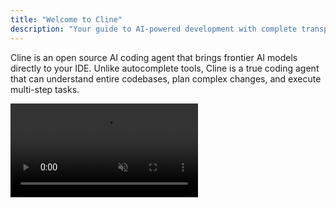 ```yaml
---
title: "Welcome to Cline"
description: "Your guide to AI-powered development with complete transparency and control"
---
```


Cline is an open source AI coding agent that brings frontier AI models directly to your IDE. Unlike autocomplete tools, Cline is a true coding agent that can understand entire codebases, plan complex changes, and execute multi-step tasks.

<Frame>
  <video 
    src="https://storage.googleapis.com/cline_public_images/cline-in-action.mp4" 
    alt="Cline in action"
    autoPlay
    muted
  />
</Frame>

## Navigate the Docs

<CardGroup cols={2}>
  <Card title="New to Cline" icon="rocket" href="/getting-started/installing-cline">
    Start your journey with Cline - installation, setup, and first steps
  </Card>

  <Card title="Configuration" icon="sliders" href="/core-features/model-selection-guide">
    Set up your AI models and providers 
  </Card>

  <Card title="Best Practices" icon="wrench" href="/prompting/understanding-context-management">
    Master Cline's powerful features and optimize your workflow
  </Card>

  <Card title="Enterprise" icon="building" href="/enterprise-solutions/security-concerns">
    Deploy Cline in your organization with confidence
  </Card>
</CardGroup>


## Community & Support

Join thousands of developers using Cline to build better software faster.

<CardGroup cols={3}>
  <Card title="Discord" icon="discord" href="https://discord.gg/cline">
    Chat with the community and get help
  </Card>

  <Card title="GitHub" icon="github" href="https://github.com/cline/cline">
    Contribute to the open source project
  </Card>

  <Card title="Report a Bug" icon="bug" href="https://github.com/cline/cline/issues">
    Help us improve by reporting problems
  </Card>
</CardGroup>
